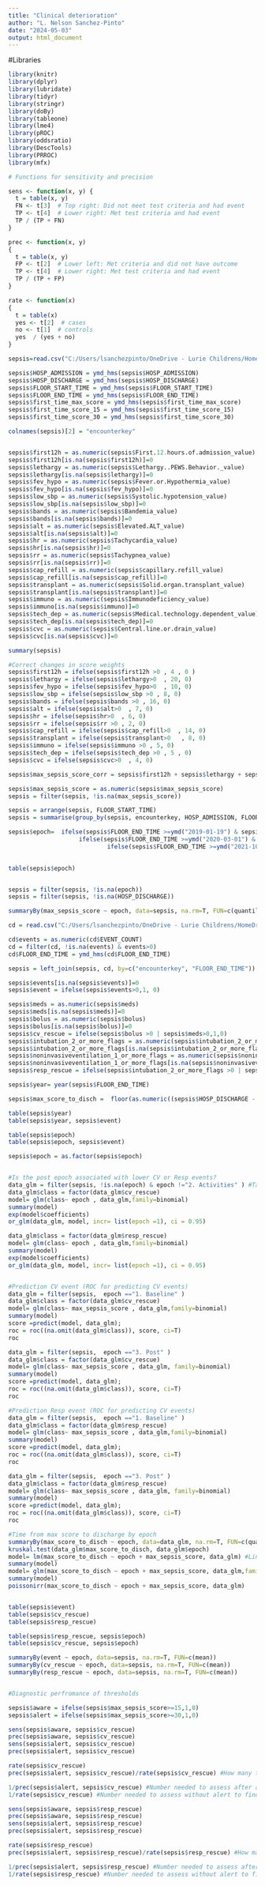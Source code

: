 ---
title: "Clinical deterioration"
author: "L. Nelson Sanchez-Pinto"
date: "2024-05-03"
output: html_document
---

#Libraries
```{r}
library(knitr)
library(dplyr)
library(lubridate)
library(tidyr)
library(stringr)
library(doBy)
library(tableone)
library(lme4)
library(pROC)
library(oddsratio)
library(DescTools)
library(PRROC)
library(mfx)
```

```{r}
# Functions for sensitivity and precision 

sens <- function(x, y) {
  t = table(x, y)
  FN <- t[3]  # Top right: Did not meet test criteria and had event
  TP <- t[4]  # Lower right: Met test criteria and had event
  TP / (TP + FN)
} 

prec <- function(x, y)
{
  t = table(x, y)
  FP <- t[2]  # Lower left: Met criteria and did not have outcome
  TP <- t[4]  # Lower right: Met test criteria and had event
  TP / (TP + FP)
} 

rate <- function(x)
{
  t = table(x)
  yes <- t[2]  # cases
  no <- t[1]  # controls
  yes  / (yes + no)
} 

```


```{r}
sepsis=read.csv("C:/Users/lsanchezpinto/OneDrive - Lurie Childrens/HomeDrive/R/IPSO/cd_icu_transfer_all_sepsis_scores_v3.csv")

sepsis$HOSP_ADMISSION = ymd_hms(sepsis$HOSP_ADMISSION)
sepsis$HOSP_DISCHARGE = ymd_hms(sepsis$HOSP_DISCHARGE)
sepsis$FLOOR_START_TIME = ymd_hms(sepsis$FLOOR_START_TIME)
sepsis$FLOOR_END_TIME = ymd_hms(sepsis$FLOOR_END_TIME)
sepsis$first_time_max_score = ymd_hms(sepsis$first_time_max_score)
sepsis$first_time_score_15 = ymd_hms(sepsis$first_time_score_15)
sepsis$first_time_score_30 = ymd_hms(sepsis$first_time_score_30)

colnames(sepsis)[2] = "encounterkey"


sepsis$first12h = as.numeric(sepsis$First.12.hours.of.admission_value)
sepsis$first12h[is.na(sepsis$first12h)]=0
sepsis$lethargy = as.numeric(sepsis$Lethargy..PEWS.Behavior._value)
sepsis$lethargy[is.na(sepsis$lethargy)]=0
sepsis$fev_hypo = as.numeric(sepsis$Fever.or.Hypothermia_value)
sepsis$fev_hypo[is.na(sepsis$fev_hypo)]=0
sepsis$low_sbp = as.numeric(sepsis$Systolic.hypotension_value)
sepsis$low_sbp[is.na(sepsis$low_sbp)]=0
sepsis$bands = as.numeric(sepsis$Bandemia_value)
sepsis$bands[is.na(sepsis$bands)]=0
sepsis$alt = as.numeric(sepsis$Elevated.ALT_value)
sepsis$alt[is.na(sepsis$alt)]=0
sepsis$hr = as.numeric(sepsis$Tachycardia_value)
sepsis$hr[is.na(sepsis$hr)]=0
sepsis$rr = as.numeric(sepsis$Tachypnea_value)
sepsis$rr[is.na(sepsis$rr)]=0
sepsis$cap_refill = as.numeric(sepsis$capillary.refill_value)
sepsis$cap_refill[is.na(sepsis$cap_refill)]=0
sepsis$transplant = as.numeric(sepsis$Solid.organ.transplant_value)
sepsis$transplant[is.na(sepsis$transplant)]=0
sepsis$immuno = as.numeric(sepsis$Immunodeficiency_value)
sepsis$immuno[is.na(sepsis$immuno)]=0
sepsis$tech_dep = as.numeric(sepsis$Medical.technology.dependent_value)
sepsis$tech_dep[is.na(sepsis$tech_dep)]=0
sepsis$cvc = as.numeric(sepsis$Central.line.or.drain_value)
sepsis$cvc[is.na(sepsis$cvc)]=0

summary(sepsis)

#Correct changes in score weights
sepsis$first12h = ifelse(sepsis$first12h >0 , 4 , 0 )
sepsis$lethargy = ifelse(sepsis$lethargy>0  , 20, 0)
sepsis$fev_hypo = ifelse(sepsis$fev_hypo>0  , 10, 0)
sepsis$low_sbp = ifelse(sepsis$low_sbp >0 , 8, 0)
sepsis$bands = ifelse(sepsis$bands >0 , 16, 0)
sepsis$alt = ifelse(sepsis$alt>0  , 7, 0)
sepsis$hr = ifelse(sepsis$hr>0  , 6, 0)
sepsis$rr = ifelse(sepsis$rr >0 , 2, 0)
sepsis$cap_refill = ifelse(sepsis$cap_refill>0  , 14, 0)
sepsis$transplant = ifelse(sepsis$transplant>0   , 8, 0)
sepsis$immuno = ifelse(sepsis$immuno >0 , 5, 0)
sepsis$tech_dep = ifelse(sepsis$tech_dep >0 , 5 , 0)
sepsis$cvc = ifelse(sepsis$cvc>0  , 4, 0)

sepsis$max_sepsis_score_corr = sepsis$first12h + sepsis$lethargy + sepsis$fev_hypo + sepsis$low_sbp + sepsis$bands + sepsis$alt + sepsis$hr + sepsis$rr + sepsis$cap_refill + sepsis$transplant + sepsis$immuno + sepsis$tech_dep + sepsis$cvc 

sepsis$max_sepsis_score = as.numeric(sepsis$max_sepsis_score)
sepsis = filter(sepsis, !is.na(max_sepsis_score))

sepsis = arrange(sepsis, FLOOR_START_TIME)
sepsis = summarise(group_by(sepsis, encounterkey, HOSP_ADMISSION, FLOOR_END_TIME), HOSP_DISCHARGE =first(HOSP_DISCHARGE),  FLOOR_START_TIME=first(FLOOR_START_TIME),  first_time_max_score=first(first_time_max_score),  first_time_score_15=first(first_time_score_15),  first_time_score_30=first(first_time_score_30), max_sepsis_score = first(max_sepsis_score_corr))

sepsis$epoch=  ifelse(sepsis$FLOOR_END_TIME >=ymd("2019-01-19") & sepsis$FLOOR_END_TIME <ymd("2020-03-01"), "1. Baseline",
                    ifelse(sepsis$FLOOR_END_TIME >=ymd("2020-03-01") & sepsis$FLOOR_END_TIME <ymd("2021-10-01"), "2. Activities",
                            ifelse(sepsis$FLOOR_END_TIME >=ymd("2021-10-01") & sepsis$FLOOR_END_TIME <ymd("2023-10-01") , "3. Post", NA)))

                     
table(sepsis$epoch)


sepsis = filter(sepsis, !is.na(epoch))
sepsis = filter(sepsis, !is.na(HOSP_DISCHARGE))

summaryBy(max_sepsis_score ~ epoch, data=sepsis, na.rm=T, FUN=c(quantile))
```


```{r}
cd = read.csv("C:/Users/lsanchezpinto/OneDrive - Lurie Childrens/HomeDrive/R/IPSO/dataset_v2_05022024.csv")

cd$events = as.numeric(cd$EVENT_COUNT)
cd = filter(cd, !is.na(events) & events>0)
cd$FLOOR_END_TIME = ymd_hms(cd$FLOOR_END_TIME)

sepsis = left_join(sepsis, cd, by=c("encounterkey", "FLOOR_END_TIME"))

sepsis$events[is.na(sepsis$events)]=0
sepsis$event = ifelse(sepsis$events>0,1, 0)

sepsis$meds = as.numeric(sepsis$meds)
sepsis$meds[is.na(sepsis$meds)]=0
sepsis$bolus = as.numeric(sepsis$bolus)
sepsis$bolus[is.na(sepsis$bolus)]=0
sepsis$cv_rescue = ifelse(sepsis$bolus >0 | sepsis$meds>0,1,0)
sepsis$intubation_2_or_more_flags = as.numeric(sepsis$intubation_2_or_more_flags)
sepsis$intubation_2_or_more_flags[is.na(sepsis$intubation_2_or_more_flags)]=0
sepsis$noninvasiveventilation_1_or_more_flags = as.numeric(sepsis$noninvasiveventilation_1_or_more_flags)
sepsis$noninvasiveventilation_1_or_more_flags[is.na(sepsis$noninvasiveventilation_1_or_more_flags)]=0
sepsis$resp_rescue = ifelse(sepsis$intubation_2_or_more_flags >0 | sepsis$noninvasiveventilation_1_or_more_flags>0,1,0)

sepsis$year= year(sepsis$FLOOR_END_TIME)

sepsis$max_score_to_disch =  floor(as.numeric((sepsis$HOSP_DISCHARGE - sepsis$first_time_max_score)/3600))+1 # Hours (whole or partial) from max score too discharge

table(sepsis$year)
table(sepsis$year, sepsis$event)

table(sepsis$epoch)
table(sepsis$epoch, sepsis$event)

sepsis$epoch = as.factor(sepsis$epoch)


#Is the post epoch associated with lower CV or Resp events?
data_glm = filter(sepsis, !is.na(epoch) & epoch !="2. Activities" ) #Take out the COVID+implementation period
data_glm$class = factor(data_glm$cv_rescue)
model= glm(class~ epoch , data_glm,family=binomial)
summary(model)
exp(model$coefficients)
or_glm(data_glm, model, incr= list(epoch =1), ci = 0.95)

data_glm$class = factor(data_glm$resp_rescue)
model= glm(class~ epoch , data_glm,family=binomial)
summary(model)
exp(model$coefficients)
or_glm(data_glm, model, incr= list(epoch =1), ci = 0.95)


#Prediction CV event (ROC for predicting CV events)
data_glm = filter(sepsis,  epoch =="1. Baseline" )
data_glm$class = factor(data_glm$cv_rescue)
model= glm(class~ max_sepsis_score , data_glm,family=binomial)
summary(model)
score =predict(model, data_glm);
roc = roc((na.omit(data_glm$class)), score, ci=T)
roc

data_glm = filter(sepsis,  epoch =="3. Post" )
data_glm$class = factor(data_glm$cv_rescue)
model= glm(class~ max_sepsis_score , data_glm, family=binomial)
summary(model)
score =predict(model, data_glm);
roc = roc((na.omit(data_glm$class)), score, ci=T)
roc

#Prediction Resp event (ROC for predicting CV events)
data_glm = filter(sepsis,  epoch =="1. Baseline" )
data_glm$class = factor(data_glm$resp_rescue)
model= glm(class~ max_sepsis_score , data_glm,family=binomial)
summary(model)
score =predict(model, data_glm);
roc = roc((na.omit(data_glm$class)), score, ci=T)
roc

data_glm = filter(sepsis,  epoch =="3. Post" )
data_glm$class = factor(data_glm$resp_rescue)
model= glm(class~ max_sepsis_score , data_glm, family=binomial)
summary(model)
score =predict(model, data_glm);
roc = roc((na.omit(data_glm$class)), score, ci=T)
roc

#Time from max score to discharge by epoch
summaryBy(max_score_to_disch ~ epoch, data=data_glm, na.rm=T, FUN=c(quantile))
kruskal.test(data_glm$max_score_to_disch, data_glm$epoch)
model= lm(max_score_to_disch ~ epoch + max_sepsis_score, data_glm) #Linear regression adjusting for max sepsis score
summary(model)
model= glm(max_score_to_disch ~ epoch + max_sepsis_score, data_glm,family=poisson) #Poission regression adjusting for max sepsis score
summary(model)
poissonirr(max_score_to_disch ~ epoch + max_sepsis_score, data_glm)


table(sepsis$event)
table(sepsis$cv_rescue)
table(sepsis$resp_rescue)

table(sepsis$resp_rescue, sepsis$epoch)
table(sepsis$cv_rescue, sepsis$epoch)

summaryBy(event ~ epoch, data=sepsis, na.rm=T, FUN=c(mean))
summaryBy(cv_rescue ~ epoch, data=sepsis, na.rm=T, FUN=c(mean))
summaryBy(resp_rescue ~ epoch, data=sepsis, na.rm=T, FUN=c(mean))


#Diagnostic perfromance of thresholds 

sepsis$aware = ifelse(sepsis$max_sepsis_score>=15,1,0)
sepsis$alert = ifelse(sepsis$max_sepsis_score>=30,1,0)

sens(sepsis$aware, sepsis$cv_rescue)
prec(sepsis$aware, sepsis$cv_rescue)
sens(sepsis$alert, sepsis$cv_rescue)
prec(sepsis$alert, sepsis$cv_rescue)

rate(sepsis$cv_rescue)
prec(sepsis$alert, sepsis$cv_rescue)/rate(sepsis$cv_rescue) #How many times is the precision for cv events above baseline

1/prec(sepsis$alert, sepsis$cv_rescue) #Number needed to assess after alert to find one cv event
1/rate(sepsis$cv_rescue) #Number needed to assess without alert to find one cv event

sens(sepsis$aware, sepsis$resp_rescue)
prec(sepsis$aware, sepsis$resp_rescue)
sens(sepsis$alert, sepsis$resp_rescue)
prec(sepsis$alert, sepsis$resp_rescue)

rate(sepsis$resp_rescue)
prec(sepsis$alert, sepsis$resp_rescue)/rate(sepsis$resp_rescue) #How many times is the precision for cv events above baseline

1/prec(sepsis$alert, sepsis$resp_rescue) #Number needed to assess after alert to find one resp event
1/rate(sepsis$resp_rescue) #Number needed to assess without alert to find one resp event




```

